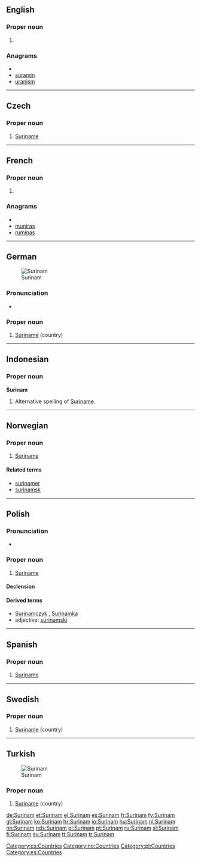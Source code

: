 ==English==

===Proper noun===
{{en-proper noun}}

# {{alternative spelling of|[[Suriname]]}}

===Anagrams===
* {{alphagram|aimnrsu}}
* [[suramin#English|suramin]]
* [[uranism#English|uranism]]

----

==Czech==

===Proper noun===
{{cs-proper noun|g=m}}

# [[Suriname]]

[[Category:cs:Countries]]

----

==French==

===Proper noun===
{{infl|fr|proper noun}}

# {{alternative spelling of|[[Suriname]]|lang=fr}}

===Anagrams===
* {{alphagram|aimnrsu}}
* [[muniras#French|muniras]]
* [[ruminas#French|ruminas]]

----

==German==
[[Image:LocationSuriname.png|thumb|Surinam]]

===Pronunciation===
* {{IPA|/ˈzuːrinam/|lang=de}}

===Proper noun===
{{infl|de|proper noun}}

# [[Suriname]] (country)

{{tbot entry|German|Suriname|2008|April|de}}

----

==Indonesian==

===Proper noun===
'''Surinam'''

# Alternative spelling of [[Suriname]].

----

==Norwegian==

===Proper noun===
{{infl|no|proper noun}}

# [[Suriname]]

====Related terms====
* [[surinamer]]
* [[surinamsk]]

[[Category:no:Countries]]

----

==Polish==

===Pronunciation===
* {{IPA|/suˈrinam/|lang=pl}}

===Proper noun===
{{infl|pl|proper noun|g=m}}

# [[Suriname]]

====Declension====
{{pl-decl-noun-sing
|Surinam
|Surinamu
|Surinamowi
|Surinam
|Surinamem
|Surinamie
|Surinamie
}}

====Derived terms====
* [[Surinamczyk]] {{m}}, [[Surinamka]] {{f}}
* adjective: [[surinamski]]

[[Category:pl:Countries]]

----

==Spanish==
{{wikipedia|lang=es}}

===Proper noun===
{{es-proper noun}}

# [[Suriname]]

[[Category:es:Countries]]

----

==Swedish==
{{wikipedia|lang=sv}}

===Proper noun===
{{infl|sv|proper noun}}

# [[Suriname]] (country)

{{tbot entry|Swedish|Suriname|2010|August|sv}}

----

==Turkish==
[[Image: Suriname-CIA WFB Map.png|thumb|Surinam]]

===Proper noun===
{{infl|tr|proper noun}}

# [[Suriname]] (country)

{{tbot entry|Turkish|Suriname|2010|July|tr}}

[[de:Surinam]]
[[et:Surinam]]
[[el:Surinam]]
[[es:Surinam]]
[[fr:Surinam]]
[[fy:Surinam]]
[[gl:Surinam]]
[[ko:Surinam]]
[[hr:Surinam]]
[[io:Surinam]]
[[hu:Surinam]]
[[nl:Surinam]]
[[nn:Surinam]]
[[nds:Surinam]]
[[pl:Surinam]]
[[pt:Surinam]]
[[ru:Surinam]]
[[sl:Surinam]]
[[fi:Surinam]]
[[sv:Surinam]]
[[tt:Surinam]]
[[tr:Surinam]]